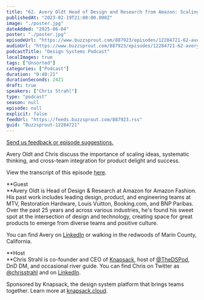 ```yaml
---
title: "62. Avery Oldt Head of Design and Research from Amazon: Scaling ideas to systems"
publishedAt: "2023-02-19T21:00:00.000Z"
image: "./poster.jpg"
dateAdded: "2025-06-04"
poster: "./poster.jpg"
episodeUrl: "https://www.buzzsprout.com/887923/episodes/12284721-62-avery-oldt-head-of-design-and-research-from-amazon-scaling-ideas-to-systems.mp3"
audioUrl: "https://www.buzzsprout.com/887923/episodes/12284721-62-avery-oldt-head-of-design-and-research-from-amazon-scaling-ideas-to-systems.mp3"
podcastTitle: "Design Systems Podcast"
localImages: true
tags: ["Unsorted"]
categories: ["Podcast"]
duration: "0:40:21"
durationSeconds: 2421
draft: true
speakers: ["Chris Strahl"]
type: "podcast"
season: null
episode: null
explicit: false
feedUrl: "https://feeds.buzzsprout.com/887923.rss"
guid: "Buzzsprout-12284721"
---
```

[Send us feedback or episode suggestions.](https://www.buzzsprout.com/twilio/text_messages/887923/open_sms)

Avery Oldt and Chris discuss the importance of scaling ideas, systematic thinking, and cross-team integration for product delight and success.  
  
View the transcript of this episode [here](https://docs.google.com/document/d/1o79ugcNNSAMMKPr-xo74yBiSoKZ4Xwrc/edit).  
  
**Guest  
**Avery Oldt is Head of Design & Research at Amazon for Amazon Fashion. His past work includes leading design, product, and engineering teams at MTV, Restoration Hardware, Louis Vuitton, Booking.com, and BNP Paribas. Over the past 25 years and across various industries, he's found his sweet spot at the intersection of design and technology, creating space for great products to emerge from diverse teams and positive culture.  
  
You can find Avery on [LinkedIn](https://www.linkedin.com/in/averyoldt/) or walking in the redwoods of Marin County, California. 

**Host  
**Chris Strahl is co-founder and CEO of [Knapsack](https://www.knapsack.cloud/), host of [@TheDSPod](https://twitter.com/thedspod), DnD DM, and occasional river guide. You can find Chris on Twitter as [@chrisstrahl](https://twitter.com/chrisstrahl) and on [LinkedIn](https://www.linkedin.com/in/chrisstrahl/).  
  
Sponsored by Knapsack, the design system platform that brings teams together. Learn more at [knapsack.cloud](https://www.knapsack.cloud/?utm_source=podcast).

